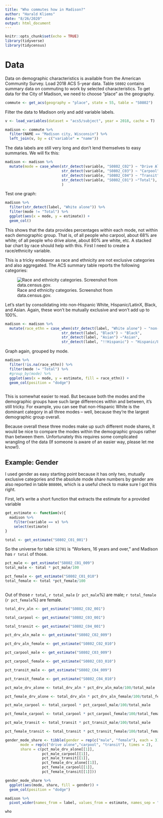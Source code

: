 ```yaml
---
title: "Who commutes how in Madison?"
author: "Harald Kliems"
date: "8/26/2020"
output: html_document
---
```


```r
knitr::opts_chunk$set(echo = TRUE)
library(tidyverse)
library(tidycensus)
```

# Data
Data on demographic characteristics is available from the American Community Survey. Load 2018 ACS 5-year data. Table `S0802` contains summary data on commuting to work by selected characteristics. To get data for the City of Madison, we need to choose "place" as the geography.

```r
commute <- get_acs(geography = "place", state = 55, table = "S0802")
```
Filter the data to Madison only and add variable labels.
```r
v <- load_variables(dataset = "acs5/subject", year = 2018, cache = T)

madison <- commute %>% 
  filter(NAME == "Madison city, Wisconsin") %>% 
  left_join(v, by = c("variable" = "name"))

```
The data labels are still very long and don't lend themselves to easy summaries. We will fix this:
```r
madison <- madison %>% 
  mutate(mode = case_when(str_detect(variable, "S0802_C02") ~ "Drive Alone",
                          str_detect(variable, "S0802_C03") ~ "Carpool",
                          str_detect(variable, "S0802_C04") ~ "Transit",
                          str_detect(variable, "S0802_C01") ~"Total"),
                          )

```

Test one graph:
```r
madison %>% 
  filter(str_detect(label, "White alone")) %>% 
  filter(mode != "Total") %>% 
  ggplot(aes(x = mode, y = estimate)) +
  geom_col()
```
This shows that the data provides percentages _within_ each mode, not within each demographic group. That is, of all people who carpool, about 68% are white; of all people who drive alone, about 80% are white, etc. A stacked bar chart by race should help with this. First I need to create a race/ethnicity variable.

This is a tricky endeavor as race and ethnicity are not exclusive categories and also aggregated. The ACS summary table reports the following categories:

![Race and ethnicity categories. Screenshot from data.census.gov.](./screenshot_race_ethnicity.png)

Let's start by consolidating into non-Hispanic White, Hispanic/LatinX, Black, and Asian. Again, these won't be mutually exclusive and won't add up to 100%.

```r
madison <- madison %>% 
  mutate(race_ethn = case_when(str_detect(label, "White alone") ~ "non-Hispanic White",
                          str_detect(label, "Black") ~ "Black",
                          str_detect(label, "Asian") ~"Asian",
                          str_detect(label, "!!Hispanic") ~ "Hispanic/Latinx"))
```

Graph again, grouped by mode.
```r
madison %>% 
  filter(!is.na(race_ethn)) %>% 
  filter(mode != "Total") %>% 
  #group_by(mode) %>% 
  ggplot(aes(x = mode, y = estimate, fill = race_ethn)) +
  geom_col(position = "dodge")
  
```

This is somewhat easier to read. But because both the modes and the demographic groups have such large differences within and between, it's still tricky. For example, you can see that non-Hispanic White is the dominant category in all three modes -- well, because they're the largest demographic group overall. 

Because overall these three modes make up such different mode shares, it would be nice to compare the modes within the demographic groups rather than between them. Unfortunately this requires some complicated wrangling of the data (If someone is aware of an easier way, please let me know!).

## Example: Gender
I used gender as easy starting point because it has only two, mutually exclusive categories and the absolute mode share numbers by gender are also reported in table `B08006`, which is a useful check to make sure I got this right.

First, let's write a short function that extracts the estimate for a provided variable

```r
get_estimate <- function(v){
  madison %>% 
    filter(variable == v) %>% 
    select(estimate)
}
```


```r
total <- get_estimate("S0802_C01_001")
```

So the universe for table `S2701` is "Workers, 16 years and over," and Madison has `r total` of those.

```r
pct_male <- get_estimate("S0802_C01_009")
total_male <- total * pct_male/100

pct_female <- get_estimate("S0802_C01_010")
total_female <- total *pct_female/100
  
```

Out of those `r total`, `r total_male` (`r pct_male`%) are male; `r total_female` (`r pct_female`%) are female.

```r
total_drv_aln <- get_estimate("S0802_C02_001")

total_carpool <- get_estimate("S0802_C03_001")

total_transit <- get_estimate("S0802_C04_001")

pct_drv_aln_male <- get_estimate("S0802_C02_009")

pct_drv_aln_female <- get_estimate("S0802_C02_010")

pct_carpool_male <- get_estimate("S0802_C03_009")

pct_carpool_female <- get_estimate("S0802_C03_010")

pct_transit_male <- get_estimate("S0802_C04_009")

pct_transit_female <- get_estimate("S0802_C04_010")

pct_male_drv_alone <- total_drv_aln * pct_drv_aln_male/100/total_male

pct_female_drv_alone <- total_drv_aln * pct_drv_aln_female/100/total_female

pct_male_carpool <- total_carpool * pct_carpool_male/100/total_male

pct_female_carpool <- total_carpool * pct_carpool_female/100/total_female

pct_male_transit <- total_transit * pct_transit_male/100/total_male

pct_female_transit <- total_transit * pct_transit_female/100/total_female

gender_mode_share <- tibble(gender = rep(c("male", "female"), each = 3),
       mode = rep(c("drive alone","carpool", "transit"), times = 2),
       share = c(pct_male_drv_alone[[1]], 
                 pct_male_carpool[[1]], 
                 pct_male_transit[[1]],
                 pct_female_drv_alone[[1]],
                 pct_female_carpool[[1]],
                 pct_female_transit[[1]]))

gender_mode_share %>% 
  ggplot(aes(mode, share, fill = gender)) +
  geom_col(position = "dodge")
```

  

  
```r
madison %>% 
  pivot_wider(names_from = label, values_from = estimate, names_sep = "!!")

who
```

